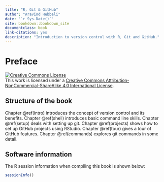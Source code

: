 ```yaml
--- 
title: "R, Git & GitHub"
author: "Aravind Hebbali"
date: "`r Sys.Date()`"
site: bookdown::bookdown_site
documentclass: book
link-citations: yes
description: "Introduction to version control with R, Git and GitHub."
---
```


# Preface {-}

<a rel="license" href="http://creativecommons.org/licenses/by-nc-sa/4.0/"><img alt="Creative Commons License" style="border-width:0" src="https://i.creativecommons.org/l/by-nc-sa/4.0/88x31.png" /></a><br />This work is licensed under a <a rel="license" href="http://creativecommons.org/licenses/by-nc-sa/4.0/">Creative Commons Attribution-NonCommercial-ShareAlike 4.0 International License</a>.

## Structure of the book {-}

Chapter \@ref(intro) introduces the concept of version control and its benefits. 
Chapter \@ref(shell) introduces basic command line skills. Chapter \@ref(setup)
deals with setting up git. Chapter \@ref(projects) shows how to set up GitHub
projects using RStudio. Chapter \@ref(tour) gives a tour of GitHub features. 
Chapter \@ref(commands) explores git commands in some detail.

## Software information {-}

The R session information when compiling this book is shown below:

```r
sessionInfo()
```
